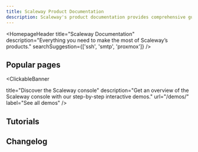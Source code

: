 ```yaml
---
title: Scaleway Product Documentation
description: Scaleway's product documentation provides comprehensive guides, tutorials, API references, and troubleshooting tips for managing cloud services.
---
```


<HomepageHeader
    title="Scaleway Documentation"
    description="Everything you need to make the most of Scaleway’s products."
    searchSuggestion={['ssh', 'smtp', 'proxmox']}
/>

## Popular pages

<Grid>
    <SummaryCard
        title="Troubleshoot Web Hosting"
        icon="email-remove"
        description="Learn how to solve common email or website access issues."
        label="Read more"
        url="/webhosting/troubleshooting/cant-access-website-mail/"
    />
    <SummaryCard
        title="Understand quotas"
        icon="privacy"
        description="Discover Organization quotas and learn how to increase them."
        label="Explore quotas"
        url="/organizations-and-projects/additional-content/organization-quotas/"
    />
    <SummaryCard
        title="Dedibox RPN"
        icon="box-essentials"
        description="Learn how to mount a Scaleway Dedibox RPN-SAN volume on Proxmox."
        label="Get started"
        url="/dedibox-rpn/how-to/use-rpn-san-proxmox/"
    />
    <SummaryCard
        title="Using SSH bastion"
        icon="lock"
        description="Set up SSH bastion and safely connect to your resources."
        label="Learn more"
        url="/public-gateways/how-to/use-ssh-bastion/"
    />
</Grid>

<ClickableBanner

  title="Discover the Scaleway console"
  description="Get an overview of the Scaleway console with our step-by-step interactive demos."
  url="/demos/"
  label="See all demos"
/>

## Tutorials

<Grid>
    <Card
        title="Installing and Configuring WireGuard® on Linux as a VPN server"
        url="/tutorials/install-wireguard/"
        label="Read more"
    />
    <Card
        title="Installing PgBouncer on Ubuntu/Debian"
        url="/tutorials/install-pgbouncer/"
        label="Read more"
    />
    <Card
        title="Configuring an Nginx HTTPS Reverse Proxy on Ubuntu Bionic"
        url="/tutorials/nginx-reverse-proxy/"
        label="Read more"
    />
    <Card
        title="Ansible Playbook for Apache installation"
        url="/tutorials/install-apache-ansible/"
        label="Read more"
    />
</Grid>

<ClickableBanner
    productLogo="cli"
    title="API Documentation"
    description="Discover our API and DevTools and check out integration tools for Scaleway products."
    url="https://www.scaleway.com/en/developers/"
    label="Go to API Documentation"
/>

## Changelog

<ChangelogList
    numberOfChanges={3}
/>
